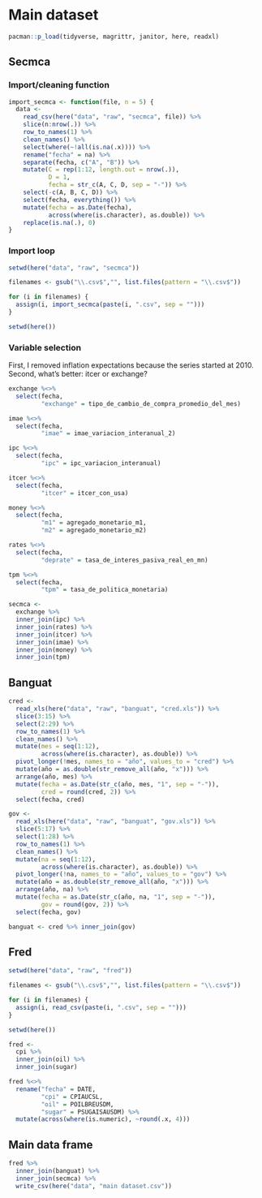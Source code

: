 # Main dataset

```r
pacman::p_load(tidyverse, magrittr, janitor, here, readxl)
```

## Secmca

### Import/cleaning function

```r
import_secmca <- function(file, n = 5) {
  data <- 
    read_csv(here("data", "raw", "secmca", file)) %>% 
    slice(n:nrow(.)) %>% 
    row_to_names(1) %>% 
    clean_names() %>% 
    select(where(~!all(is.na(.x)))) %>% 
    rename("fecha" = na) %>% 
    separate(fecha, c("A", "B")) %>% 
    mutate(C = rep(1:12, length.out = nrow(.)),
           D = 1,
           fecha = str_c(A, C, D, sep = "-")) %>% 
    select(-c(A, B, C, D)) %>% 
    select(fecha, everything()) %>% 
    mutate(fecha = as.Date(fecha),
           across(where(is.character), as.double)) %>% 
    replace(is.na(.), 0)
}
```

### Import loop

```r
setwd(here("data", "raw", "secmca"))

filenames <- gsub("\\.csv$","", list.files(pattern = "\\.csv$"))

for (i in filenames) {
  assign(i, import_secmca(paste(i, ".csv", sep = "")))
}

setwd(here())
```

### Variable selection

First, I removed inflation expectations because the series started at 2010.\
Second, what's better: itcer or exchange?

```r
exchange %<>% 
  select(fecha,
         "exchange" = tipo_de_cambio_de_compra_promedio_del_mes)

imae %<>% 
  select(fecha,
         "imae" = imae_variacion_interanual_2)

ipc %<>% 
  select(fecha,
         "ipc" = ipc_variacion_interanual)

itcer %<>% 
  select(fecha,
         "itcer" = itcer_con_usa)

money %<>% 
  select(fecha,
         "m1" = agregado_monetario_m1,
         "m2" = agregado_monetario_m2)

rates %<>% 
  select(fecha,
         "deprate" = tasa_de_interes_pasiva_real_en_mn)

tpm %<>% 
  select(fecha,
         "tpm" = tasa_de_politica_monetaria)
```

```r
secmca <- 
  exchange %>% 
  inner_join(ipc) %>% 
  inner_join(rates) %>% 
  inner_join(itcer) %>% 
  inner_join(imae) %>% 
  inner_join(money) %>% 
  inner_join(tpm)
```

## Banguat

```r
cred <- 
  read_xls(here("data", "raw", "banguat", "cred.xls")) %>% 
  slice(3:15) %>%
  select(2:29) %>% 
  row_to_names(1) %>% 
  clean_names() %>% 
  mutate(mes = seq(1:12),
         across(where(is.character), as.double)) %>%
  pivot_longer(!mes, names_to = "año", values_to = "cred") %>% 
  mutate(año = as.double(str_remove_all(año, "x"))) %>% 
  arrange(año, mes) %>% 
  mutate(fecha = as.Date(str_c(año, mes, "1", sep = "-")),
         cred = round(cred, 2)) %>% 
  select(fecha, cred)

gov <- 
  read_xls(here("data", "raw", "banguat", "gov.xls")) %>% 
  slice(5:17) %>%
  select(1:28) %>% 
  row_to_names(1) %>% 
  clean_names() %>% 
  mutate(na = seq(1:12),
         across(where(is.character), as.double)) %>%
  pivot_longer(!na, names_to = "año", values_to = "gov") %>% 
  mutate(año = as.double(str_remove_all(año, "x"))) %>% 
  arrange(año, na) %>% 
  mutate(fecha = as.Date(str_c(año, na, "1", sep = "-")),
         gov = round(gov, 2)) %>% 
  select(fecha, gov)
```

```r
banguat <- cred %>% inner_join(gov)
```

## Fred

```r
setwd(here("data", "raw", "fred"))

filenames <- gsub("\\.csv$","", list.files(pattern = "\\.csv$"))

for (i in filenames) {
  assign(i, read_csv(paste(i, ".csv", sep = "")))
}

setwd(here())
```

```r
fred <- 
  cpi %>% 
  inner_join(oil) %>% 
  inner_join(sugar)

fred %<>% 
  rename("fecha" = DATE,
         "cpi" = CPIAUCSL,
         "oil" = POILBREUSDM,
         "sugar" = PSUGAISAUSDM) %>% 
  mutate(across(where(is.numeric), ~round(.x, 4)))
```

## Main data frame

```r
fred %>% 
  inner_join(banguat) %>% 
  inner_join(secmca) %>%
  write_csv(here("data", "main dataset.csv"))
```
